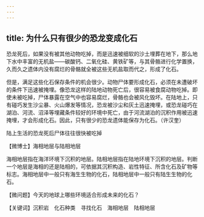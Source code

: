 ```yaml
---
---
---
```

title: 为什么只有很少的恐龙变成化石
---




恐龙死后，如果没有被其他动物吃掉，而是迅速被细软的沙土埋葬在地下，那么地下水中丰富的无机盐——碳酸钙、二氧化硅、黄铁矿等，与其骨骼进行化学置换，久而久之遗体内没有腐烂的骨骼就全被这些无机盐取而代之，形成了化石。

但是，满足这些化石保存条件的机会很少。动物尸体要形成化石，必须在未遭破坏的条件下迅速被掩埋。像恐龙这样的陆地动物死亡后，很容易被食腐动物吃掉。即使未被吃掉，尸体暴露在空气中也容易腐烂，骨骼也会被风化毁坏。在陆地上，只有碰巧发生沙尘暴、火山爆发等情况，恐龙被沙尘和灰土迅速掩埋，或恐龙碰巧在湖泊、河流、沼泽等埋藏条件较好的环境中死亡，由于河流湖泊的沉积作用被迅速掩埋，才会形成化石。因此，只有很少的恐龙遗体能保存为化石。（许汉奎）

陆上生活的恐龙死后尸体往往很快被吃掉





【微博士】海相地层与陆相地层

海相地层指在海洋环境下沉积的地层。陆相地层指在陆地环境下沉积的地层。判断一个地层是海相的还是陆相的，可依据其沉积构造、岩性特征、所含化石及矿物等标志。海相地层中一般只有海生生物的化石，陆相地层中一般只有陆生生物的化石。

【微问题】今天的地球上哪些环境适合形成未来的化石？

【关键词】沉积岩　化石种类　寻找化石　海相地层　陆相地层